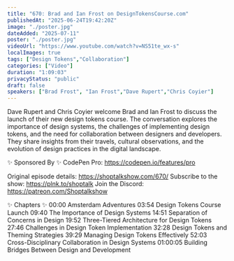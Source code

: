 ```yaml
---
title: "670: Brad and Ian Frost on DesignTokensCourse.com"
publishedAt: "2025-06-24T19:42:20Z"
image: "./poster.jpg"
dateAdded: "2025-07-11"
poster: "./poster.jpg"
videoUrl: "https://www.youtube.com/watch?v=NS51te_wx-s"
localImages: true
tags: ["Design Tokens","Collaboration"]
categories: ["Video"]
duration: "1:09:03"
privacyStatus: "public"
draft: false
speakers: ["Brad Frost", "Ian Frost","Dave Rupert","Chris Coyier"]
---
```

Dave Rupert and Chris Coyier welcome Brad and Ian Frost to discuss the launch of their new design tokens course. The conversation explores the importance of design systems, the challenges of implementing design tokens, and the need for collaboration between designers and developers. They share insights from their travels, cultural observations, and the evolution of design practices in the digital landscape. 

✨ Sponsored By ✨
CodePen Pro: https://codepen.io/features/pro

Original episode details: https://shoptalkshow.com/670/
Subscribe to the show: https://plnk.to/shoptalk
Join the Discord: https://patreon.com/Shoptalkshow

✨ Chapters ✨
00:00 Amsterdam Adventures
03:54 Design Tokens Course Launch
09:40 The Importance of Design Systems
14:51 Separation of Concerns in Design
19:52 Three-Tiered Architecture for Design Tokens
27:46 Challenges in Design Token Implementation
32:28 Design Tokens and Theming Strategies
39:29 Managing Design Tokens Effectively
52:03 Cross-Disciplinary Collaboration in Design Systems
01:00:05 Building Bridges Between Design and Development

